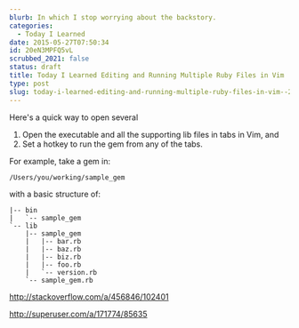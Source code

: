 ```yaml
---
blurb: In which I stop worrying about the backstory.
categories:
  - Today I Learned
date: 2015-05-27T07:50:34
id: 20eN3MPFQ5vL
scrubbed_2021: false
status: draft
title: Today I Learned Editing and Running Multiple Ruby Files in Vim
type: post
slug: today-i-learned-editing-and-running-multiple-ruby-files-in-vim--20en3mpfq5vl
---
```



Here's a quick way to open several 

1. Open the executable and all the supporting lib files in tabs in Vim, and
2. Set a hotkey to run the gem from any of the tabs.

For example, take a gem in:

    /Users/you/working/sample_gem

with a basic structure of:

    |-- bin
    |   `-- sample_gem
    `-- lib
        |-- sample_gem
        |   |-- bar.rb
        |   |-- baz.rb
        |   |-- biz.rb
        |   |-- foo.rb
        |   `-- version.rb
        `-- sample_gem.rb




http://stackoverflow.com/a/456846/102401

http://superuser.com/a/171774/85635


